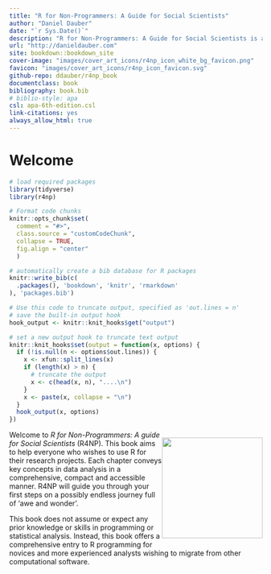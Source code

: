 ```yaml
---
title: "R for Non-Programmers: A Guide for Social Scientists"
author: "Daniel Dauber"
date: "`r Sys.Date()`"
description: "R for Non-Programmers: A Guide for Social Scientists is a springboard into the world of R without having to become a full-fledged programmer or possess abundant knowledge in other programming languages. This book guides you through the most common challenges in empirical research in the Social Sciences and offers practical and efficient solutions. Each chapter is dedicated to a common task we have to achieve to answer our research questions. In addition, it provides plenty of exercises and in-depth case studies based on actual data."
url: "http://danieldauber.com"
site: bookdown::bookdown_site
cover-image: "images/cover_art_icons/r4np_icon_white_bg_favicon.png"
favicon: "images/cover_art_icons/r4np_icon_favicon.svg"
github-repo: ddauber/r4np_book
documentclass: book
bibliography: book.bib
# biblio-style: apa
csl: apa-6th-edition.csl
link-citations: yes
always_allow_html: true
---
```


# Welcome {#welcome .unnumbered}

```r

# load required packages
library(tidyverse)
library(r4np)

# Format code chunks
knitr::opts_chunk$set(
  comment = "#>",
  class.source = "customCodeChunk",
  collapse = TRUE,
  fig.align = "center"
  )

# automatically create a bib database for R packages
knitr::write_bib(c(
  .packages(), 'bookdown', 'knitr', 'rmarkdown'
), 'packages.bib')

# Use this code to truncate output, specified as 'out.lines = n'
# save the built-in output hook
hook_output <- knitr::knit_hooks$get("output")

# set a new output hook to truncate text output
knitr::knit_hooks$set(output = function(x, options) {
  if (!is.null(n <- options$out.lines)) {
    x <- xfun::split_lines(x)
    if (length(x) > n) {
      # truncate the output
      x <- c(head(x, n), "....\n")
    }
    x <- paste(x, collapse = "\n")
  }
  hook_output(x, options)
})
```

::: {style="float:right;position: relative; top: 0px;"}
![](images/cover_art_icons/cover_art_book.png){width="200px"}
:::

Welcome to *R for Non-Programmers: A guide for Social Scientists* (R4NP). This book aims to help everyone who wishes to use R for their research projects. Each chapter conveys key concepts in data analysis in a comprehensive, compact and accessible manner. R4NP will guide you through your first steps on a possibly endless journey full of 'awe and wonder'.

This book does not assume or expect any prior knowledge or skills in programming or statistical analysis. Instead, this book offers a comprehensive entry to R programming for novices and more experienced analysts wishing to migrate from other computational software.
